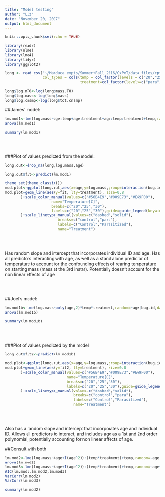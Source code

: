 ```yaml
---
title: "Model testing"
author: "Liz"
date: "November 20, 2017"
output: html_document
---
```


```r
knitr::opts_chunk$set(echo = TRUE)
```

```r
library(readr)
library(nlme)
library(lme4)
library(tidyr)
library(ggplot2)

long <- read_csv("~/Manduca expts/Summer+Fall 2016/CxPxT/data files/cpt.gr.long.load.csv", 
                 col_types = cols(temp = col_factor(levels = c("20","25","30")),
                                  treatment=col_factor(levels=c("para","control"))))

long$log.mT0<-log(long$mass.T0)
long$log.mass<-log(long$mass)
long$log.cnsmp<-log(long$tot.cnsmp)
```


##James' model:

```r
lm.mod1<-lme(log.mass~age:temp+age:treatment+age:temp:treatment+temp,random=~age|bug.id,data=long,na.action=na.omit,method="ML")
anova(lm.mod1)
```

```r
summary(lm.mod1)
```

<br>
<br>


###Plot of values predicted from the model:

```r
long.cut<-drop_na(long,log.mass,age)

long.cut$fit<-predict(lm.mod1)

theme_set(theme_classic())
mod.plot<-ggplot(long.cut,aes(x=age,y=log.mass,group=interaction(bug.id,temp),color=temp))
mod.plot+geom_line(aes(y=fit, lty=treatment), size=0.8
       )+scale_color_manual(values=c("#56B4E9","#009E73","#E69F00"),
                     name="Temperature[C]",
                     breaks=c("20","25","30"),
                     labels=c("20","25","30"),guide=guide_legend(keywidth=1.8)
       )+scale_linetype_manual(values=c("dashed","solid"),
                        breaks=c("control","para"),
                        labels=c("Control","Parasitized"),
                        name="Treatment")  
```

<br>
<br>

Has random slope and intercept that incorporates individual ID and age. Has all predictors interacting with age, as well as a stand alone predictor of temperature to account for the confounding effects of rearing temperature on starting mass (mass at the 3rd instar). Potentially doesn't account for the non linear effects of age.


<br>
<br>


##Joel's model:

```r
lm.mod1b<-lme(log.mass~poly(age,2)*temp*treatment,random=~age|bug.id,data=long,na.action=na.omit,method="ML")
anova(lm.mod1b)
```

```r
summary(lm.mod1b)
```

<br>
<br>

###Plot of values predicted by the model

```r

long.cut$fit2<-predict(lm.mod1b)

mod.plot<-ggplot(long.cut,aes(x=age,y=log.mass,group=interaction(bug.id,temp),color=temp))
mod.plot+geom_line(aes(y=fit2, lty=treatment), size=0.8
       )+scale_color_manual(values=c("#56B4E9","#009E73","#E69F00"),
                            name="Temperature[C]",
                            breaks=c("20","25","30"),
                            labels=c("20","25","30"),guide=guide_legend(keywidth=1.8)
       )+scale_linetype_manual(values=c("dashed","solid"),
                               breaks=c("control","para"),
                               labels=c("Control","Parasitized"),
                               name="Treatment")

```

<br>
<br>

Also has a random slope and intercept that incorporates age and individual ID. Allows all predictors to interact, and includes age as a 1st and 2nd order polynomial, potentially accounting for non linear affects of age. 




##Consult with both

```r
lm.mod2<-lme(log.mass~(age+I(age^2)):(temp*treatment)+temp,random=~age|bug.id,data=long,na.action=na.omit,method="ML")
anova(lm.mod2)
lm.mod3<-lme(log.mass~(age+I(age^2)):(temp*treatment)+temp,random=~age+I(age^2)|bug.id,data=long,na.action=na.omit,method="ML")
AIC(lm.mod1,lm.mod2,lm.mod3)
VarCorr(lm.mod2)
VarCorr(lm.mod3)
```

```r
summary(lm.mod2)
```



